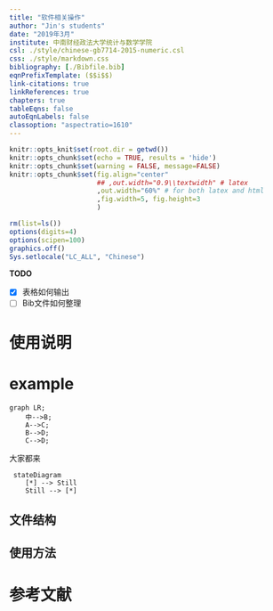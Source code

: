 ```yaml
---
title: "软件相关操作"
author: "Jin's students"
date: "2019年3月"
institute: 中南财经政法大学统计与数学学院
csl: ./style/chinese-gb7714-2015-numeric.csl
css: ./style/markdown.css
bibliography: [./Bibfile.bib]
eqnPrefixTemplate: ($$i$$)
link-citations: true
linkReferences: true
chapters: true
tableEqns: false
autoEqnLabels: false
classoption: "aspectratio=1610"
---
```


```r
knitr::opts_knit$set(root.dir = getwd())
knitr::opts_chunk$set(echo = TRUE, results = 'hide')
knitr::opts_chunk$set(warning = FALSE, message=FALSE)
knitr::opts_chunk$set(fig.align="center"
                      ## ,out.width="0.9\\textwidth" # latex
                      ,out.width="60%" # for both latex and html
                      ,fig.width=5, fig.height=3
                      )
```

```r
rm(list=ls())
options(digits=4)
options(scipen=100)
graphics.off()
Sys.setlocale("LC_ALL", "Chinese")
```

**TODO**

- [x] 表格如何输出
- [ ] Bib文件如何整理


# 使用说明

# example


```.mermaid
graph LR;
    中-->B;
    A-->C;
    B-->D;
    C-->D;
```

大家都来


```.mermaid
 stateDiagram
    [*] --> Still
    Still --> [*]
```

## 文件结构 

## 使用方法

# 参考文献
[//]: # (\bibliography{Bibfile})
